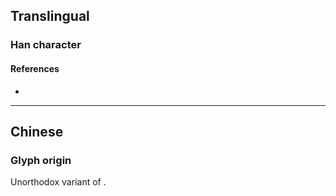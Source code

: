 {{also|單|単}}
{{character info/new}}
==Translingual==
{{Han simplified forms|單|単|单}}
{{stroke order}}

===Han character===
{{Han char|rn=24|rad=十|as=06|sn=8|four=80506|canj=CWJ|ids=⿱丷⿻日十,⿱丷⿻甲一}}

====References====
* {{Han ref|kx=0157.041|dkj=02749|hdz=10246.030|uh=5355|ud=21333}}

----

==Chinese==

===Glyph origin===
Unorthodox variant of {{l|mul|單}}.
{{zh-see|單|sv}}